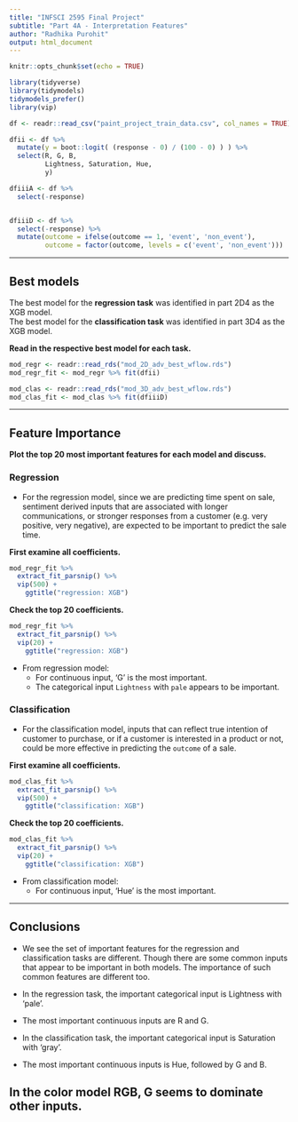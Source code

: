 ```yaml
---
title: "INFSCI 2595 Final Project"
subtitle: "Part 4A - Interpretation Features"
author: "Radhika Purohit"
output: html_document
---
```


```r
knitr::opts_chunk$set(echo = TRUE)
```

```r
library(tidyverse)
library(tidymodels)
tidymodels_prefer()
library(vip)
```


```r
df <- readr::read_csv("paint_project_train_data.csv", col_names = TRUE)

dfii <- df %>% 
  mutate(y = boot::logit( (response - 0) / (100 - 0) ) ) %>% 
  select(R, G, B, 
         Lightness, Saturation, Hue,
         y)

dfiiiA <- df %>% 
  select(-response)


dfiiiD <- df %>% 
  select(-response) %>% 
  mutate(outcome = ifelse(outcome == 1, 'event', 'non_event'),
         outcome = factor(outcome, levels = c('event', 'non_event')))
```

----

## Best models

The best model for the **regression task** was identified in part 2D4 as the XGB model.  
The best model for the **classification task** was identified in part 3D4 as the XGB model.  


**Read in the respective best model for each task.**  

```r
mod_regr <- readr::read_rds("mod_2D_adv_best_wflow.rds") 
mod_regr_fit <- mod_regr %>% fit(dfii)

mod_clas <- readr::read_rds("mod_3D_adv_best_wflow.rds") 
mod_clas_fit <- mod_clas %>% fit(dfiiiD)
```

----

## Feature Importance

**Plot the top 20 most important features for each model and discuss.**  

### Regression

- For the regression model, since we are predicting time spent on sale, sentiment derived inputs that are associated with longer communications, or stronger responses from a customer (e.g. very positive, very negative), are expected to be important to predict the sale time.  

**First examine all coefficients.**

```r
mod_regr_fit %>%
  extract_fit_parsnip() %>%
  vip(500) +
    ggtitle("regression: XGB")
```

**Check the top 20 coefficients.**

```r
mod_regr_fit %>%
  extract_fit_parsnip() %>%
  vip(20) +
    ggtitle("regression: XGB")
```

- From regression model:
  - For continuous input, 'G' is the most important.
  - The categorical input `Lightness` with `pale` appears to be important. 

### Classification

- For the classification model, inputs that can reflect true intention of customer to purchase, or if a customer is interested in a product or not, could be more effective in predicting the `outcome` of a sale.  

**First examine all coefficients.**

```r
mod_clas_fit %>% 
  extract_fit_parsnip() %>%
  vip(500) +
    ggtitle("classification: XGB")
```

**Check the top 20 coefficients.**

```r
mod_clas_fit %>% 
  extract_fit_parsnip() %>%
  vip(20) +
    ggtitle("classification: XGB")
```

- From classification model:
  - For continuous input, 'Hue' is the most important. 

----

## Conclusions

- We see the set of important features for the regression and classification tasks are different. Though there are some common inputs that appear to be important in both models. The importance of such common features are different too.

- In the regression task, the important categorical input is Lightness with 'pale'.
- The most important continuous inputs are R and G.

- In the classification task, the important categorical input is Saturation with 'gray'.
- The most important continuous inputs is Hue, followed by G and B.

In the color model RGB, G seems to dominate other inputs.
----
